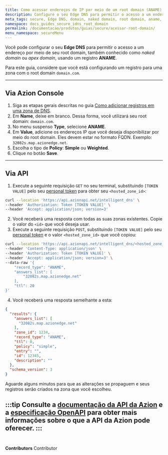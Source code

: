 ```yaml
---
title: Como acessar endereços de IP por meio de um root domain (ANAME)
description: Configure o seu Edge DNS para permitir o acesso a um endereço por meio de seu root domain.
meta_tags: secure, Edge DNS, domain, naked domain, root domain, aname, entry, records
namespace: docs_guides_secure_idns_root_domain
permalink: /documentacao/produtos/guias/secure/acessar-root-domain/
menu_namespace: secureMenu
---
```



Você pode configurar o seu **Edge DNS** para permitir o acesso a um endereço por meio de seu root domain, também conhecido como *naked domain* ou *apex domain*, usando um registro **ANAME**.

<LinkButton link="/pt-bt/documentacao/produtos/guias/secure/adicionar-registros/" text="saiba mais sobre adicionar registros" outlined />

Para este guia, considere que você está configurando um registro para uma zona com o root domain `domain.com`.

---

## Via Azion Console

1. Siga as etapas gerais descritas no guia [Como adicionar registros em uma zona de DNS](/pt-br/documentacao/produtos/guias/secure/adicionar-registros/).
2. Em **Name**, deixe em branco. Dessa forma, você utilizará seu root domain: `domain.com`.
3. No menu suspenso **Type**, selecione **ANAME**.
4. Em **Value**, adicione os endereços IP que você deseja disponibilizar por meio do root domain. Eles devem estar no formato FQDN. Exemplo: `32082s.map.azionedge.net`.
5. Escolha o tipo de **Policy**: **Simple** ou **Weighted**.
6. Clique no botão **Save**.

---

## Via API

1. Execute a seguinte requisição `GET` no seu terminal, substituindo `[TOKEN VALUE]` pelo seu [personal token](/pt-br/documentacao/produtos/guias/personal-tokens/) para obter seu `<hosted_zone_id>`:

```bash
curl --location 'https://api.azionapi.net/intelligent_dns' \
--header 'Authorization: Token [TOKEN VALUE]' \
--header 'Accept: application/json; version=3'
```

2. Você receberá uma resposta com todas as suas zonas existentes. Copie o valor do `<id>` que você deseja usar.
3. Execute a seguinte requisição `POST`, substituindo `[TOKEN VALUE]` pelo seu [personal token](/pt-br/documentacao/produtos/guias/personal-tokens/) e o valor `<hosted_zone_id>` que você copiou:

```bash
curl --location 'https://api.azionapi.net/intelligent_dns/<hosted_zone_id>/records' \
--header 'Content-Type: application/json' \
--header 'Authorization: Token [TOKEN VALUE]' \
--header 'Accept: application/json; version=3' \
--data-raw '{
    "record_type": "ANAME",
    "answers_list": [
        "32082s.map.azionedge.net"
    ],
    "ttl": 20
}'
```

4. Você receberá uma resposta semelhante a esta:

```json
{
  "results": {
    "answers_list": [
      "32082s.map.azionedge.net"
    ],
    "zone_id": 1234,
    "record_type": "ANAME",
    "ttl": 0,
    "policy": "simple",
    "entry": "",
    "id": 12345,
    "description": ""
  },
  "schema_version": 3
}
```

Aguarde alguns minutos para que as alterações se propaguem e seus registros serão criados na zona que você escolheu.

:::tip
Consulte a [documentação da API da Azion](https://api.azion.com/) e a [especificação OpenAPI](https://github.com/aziontech/azionapi-openapi/) para obter mais informações sobre o que a API da Azion pode oferecer.
:::
<br /><br />
---

**Contributors** <ContributorList>Contributor</ContributorList>
